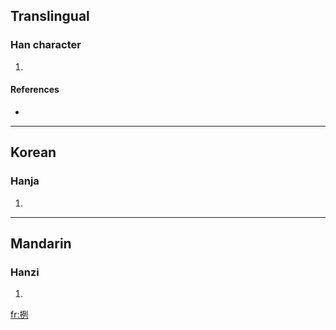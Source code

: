 ==Translingual==

===Han character===
{{Han char|rn=64|rad=手|as=06|sn=9|four=|canj=手一弓弓 (QMNN)}}

# {{defn|Han|sort=手06}}

====References====
* {{Han ref|kx=0430.180|dkj=12056|dj=0780.120|hdz=31868.070|uh=6312|ud=25362}}

----

==Korean==

===Hanja===
{{ko-hanja|hangeul=련>연|eumhun=|rv=ryeon>yeon|mr=ryŏn>yŏn|y=lyen>yen}}

# {{defn|Korean|sort=手06}}

----

==Mandarin==

===Hanzi===
{{cmn-hanzi|pin=[[liè]] ([[lie4]]), [[wō]] ([[wo1]])|wg=lieh<sup>4</sup>, wo<sup>1</sup>}}

# {{defn|Mandarin|sort=手06}}

[[fr:挒]]